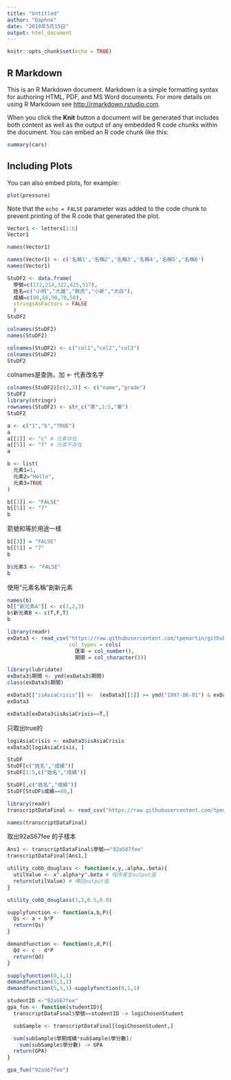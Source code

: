 ```yaml
---
title: "Untitled"
author: "Daphne"
date: "2019年5月15日"
output: html_document
---
```


```r
knitr::opts_chunk$set(echo = TRUE)
```

## R Markdown

This is an R Markdown document. Markdown is a simple formatting syntax for authoring HTML, PDF, and MS Word documents. For more details on using R Markdown see <http://rmarkdown.rstudio.com>.

When you click the **Knit** button a document will be generated that includes both content as well as the output of any embedded R code chunks within the document. You can embed an R code chunk like this:

```r
summary(cars)
```

## Including Plots

You can also embed plots, for example:

```r
plot(pressure)
```

Note that the `echo = FALSE` parameter was added to the code chunk to prevent printing of the R code that generated the plot.
```r
Vector1 <- letters[1:6]
Vector1

names(Vector1)
```

```r
names(Vector1) <- c('名稱1','名稱2','名稱3','名稱4','名稱5','名稱6')
names(Vector1)
```

```r
StuDF2 <- data.frame(
  學號=c(172,214,322,425,517),
  姓名=c("小明","大雄","胖虎","小新","大白"),
  成績=c(80,60,90,70,50),
  stringsAsFactors = FALSE
  )
StuDF2 
```

```r
colnames(StuDF2)
names(StuDF2)
```

```r
colnames(StuDF2) <- c("col1","col2","col3")
colnames(StuDF2)
StuDF2
```
colnames是查詢，加 <- 代表改名字
```r
colnames(StuDF2)[c(2,3)] <- c("name","grade")
StuDF2
library(stringr)
rownames(StuDF2) <- str_c("第",1:5,"筆")
StuDF2
```

```r
a <- c("1","b","TRUE")
a
a[[2]] <- "c" # 元素存在
a[[5]] <- "7" # 元素不存在
a
```

```r
b <- list(
  元素1=1,
  元素2="Hello",
  元素3=TRUE
)
```

```r
b[[3]] <- "FALSE"
b[[5]] <- "7"
b
```
箭號和等於用途一樣
```r
b[[3]] = "FALSE"
b[[5]] = "7"
b
```

```r
b$元素3 <- "FALSE"
b
```
使用"元素名稱"創新元素
```r
names(b)
b[["新元素A"]] <- c(1,2,3)
b$新元素B <- c(T,F,T)
b
```

```r
library(readr)
exData3 <- read_csv("https://raw.githubusercontent.com/tpemartin/github-data/master/exData3.csv",
                    col_types = cols(
                      匯率 = col_number(),
                      期間 = col_character()))
```

```r
library(lubridate)
exData3$期間 <- ymd(exData3$期間)
class(exData3$期間)
```

```r
exData3[["isAsiaCrisis"]] <-  (exData3[[1]] >= ymd("1997-06-01") & exData3[[1]] <= ymd("1998-12-01"))
exData3
```

```r
exData3[exData3$isAsiaCrisis==T,]
```
只取出true的
```r
logiAsiaCrisis <- exData3$isAsiaCrisis
exData3[logiAsiaCrisis, ]
```

```r
StuDF
StuDF[c("姓名","成績")] 
StuDF[1:5,c("姓名","成績")] 
```

```r
StuDF[,c("姓名","成績")]
StuDF[StuDF$成績==80,]
```

```r
library(readr)
transcriptDataFinal <- read_csv("https://raw.githubusercontent.com/tpemartin/github-data/master/transcriptDataFinal.csv")
```

```r
names(transcriptDataFinal)
```
取出92aS67fee 的子樣本
```r
Ans1 <- transcriptDataFinal$學號=="92aS67fee"
transcriptDataFinal[Ans1,]
```

```r
utility_cobb_douglass <- function(x,y,.alpha,.beta){
  utilValue <- x^.alpha*y^.beta # 程序產生output值
  return(utilValue) # 傳回output值
}
```

```r
utility_cobb_douglass(1,2,0.5,0.8) 

```

```r
supplyfunction <- function(a,b,P){
  Qs <- a + b*P
  return(Qs)
}

```

```r
demandfunction <- function(c,d,P){
  Qd <- c - d*P
  return(Qd)
}
```

```r
supplyfunction(0,1,1)
demandfunction(5,1,1)
demandfunction(5,1,1)-supplyfunction(0,1,1)
```

```r
studentID <-"92aS67fee" 
gpa_fun <- function(studentID){
  transcriptDataFinal$學號==studentID -> logiChosenStudent

  subSample <- transcriptDataFinal[logiChosenStudent,]

  sum(subSample$學期成績*subSample$學分數)/
    sum(subSample$學分數) -> GPA
  return(GPA)
}
```

```r
gpa_fun("92aS67fee")
```

